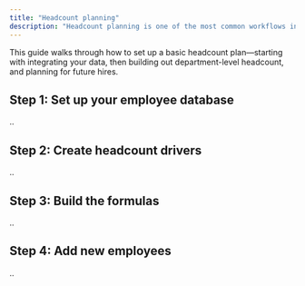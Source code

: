 ```yaml
---
title: "Headcount planning"
description: "Headcount planning is one of the most common workflows in Runway. Whether you’re building simple department-level rollups or more detailed, per-employee allocations, the process can be tailored to fit your company’s needs."
---
```


This guide walks through how to set up a basic headcount plan—starting with integrating your data, then building out department-level headcount, and planning for future hires.

## Step 1: Set up your employee database

..

## Step 2: Create headcount drivers

..

## Step 3: Build the formulas

..

## Step 4: Add new employees

..